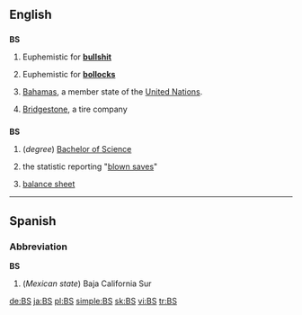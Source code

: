 {{see|bs}}

==English==

==={{abbreviation}}===
'''BS'''

# {{slang}} Euphemistic for '''[[bullshit]]'''
# {{slang}} Euphemistic for '''[[bollocks]]'''
# [[Bahamas]], a member state of the [[United Nations]].
# {{automotive}} [[Bridgestone]], a tire company

==={{initialism}}===
'''BS'''

# (''degree'') [[Bachelor of Science]] 
# {{baseball}} the statistic reporting "[[blown save]]s"
# {{accounting}} [[balance sheet]]

----

==Spanish==

===Abbreviation===
'''BS'''

# (''Mexican state'') Baja California Sur

[[de:BS]]
[[ja:BS]]
[[pl:BS]]
[[simple:BS]]
[[sk:BS]]
[[vi:BS]]
[[tr:BS]]